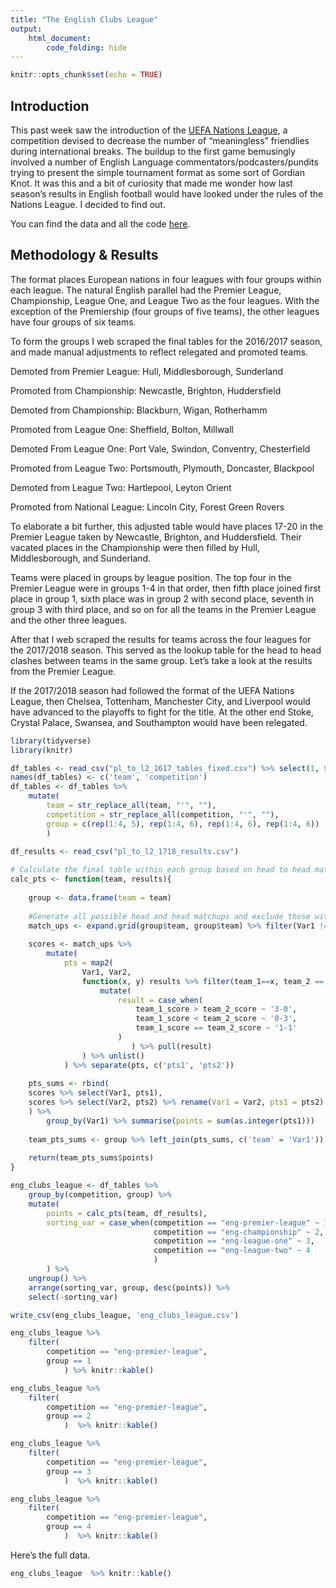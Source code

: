 ```yaml
---
title: "The English Clubs League"
output: 
    html_document:
        code_folding: hide
---
```


```r
knitr::opts_chunk$set(echo = TRUE)
```

## Introduction

This past week saw the introduction of the [UEFA Nations League](https://www.uefa.com/uefanationsleague/news/newsid=2079553.html), a competition devised to decrease the number of "meaningless" friendlies during international breaks. The buildup to the first game bemusingly involved a number of English Language commentators/podcasters/pundits trying to present the simple tournament format as some sort of Gordian Knot. It was this and a bit of curiosity that made me wonder how last season's results in English football would have looked under the rules of the Nations League. I decided to find out.

You can find the data and all the code [here]().

## Methodology & Results

The format places European nations in four leagues with four groups within each league. The natural English parallel had the Premier League, Championship, League One, and League Two as the four leagues. With the exception of the Premiership (four groups of five teams), the other leagues have four groups of six teams. 

To form the groups I web scraped the final tables for the 2016/2017 season, and made manual adjustments to reflect relegated and promoted teams.

Demoted from Premier League: Hull, Middlesborough, Sunderland

Promoted from Championship: Newcastle, Brighton, Huddersfield

Demoted from Championship: Blackburn, Wigan, Rotherhamm

Promoted from League One: Sheffield, Bolton, Millwall

Demoted From League One: Port Vale, Swindon, Conventry, Chesterfield

Promoted from League Two: Portsmouth, Plymouth, Doncaster, Blackpool

Demoted from League Two: Hartlepool, Leyton Orient

Promoted from National League: Lincoln City, Forest Green Rovers

To elaborate a bit further, this adjusted table would have places 17-20 in the Premier League taken by Newcastle, Brighton, and Huddersfield. Their vacated places in the Championship were then filled by Hull, Middlesborough, and Sunderland.

Teams were placed in groups by league position. The top four in the Premier League were in groups 1-4 in that order, then fifth place joined first place in group 1, sixth place was in group 2 with second place, seventh in group 3 with third place, and so on for all the teams in the Premier League and the other three leagues.

After that I web scraped the results for teams across the four leagues for the 2017/2018 season. This served as the lookup table for the head to head clashes between teams in the same group. Let's take a look at the results from the Premier League. 

If the 2017/2018 season had followed the format of the UEFA Nations League, then Chelsea, Tottenham, Manchester City, and Liverpool would have advanced to the playoffs to fight for the title. At the other end Stoke, Crystal Palace, Swansea, and Southampton would have been relegated.

```r
library(tidyverse)
library(knitr)

df_tables <- read_csv("pl_to_l2_1617_tables_fixed.csv") %>% select(1, 9)
names(df_tables) <- c('team', 'competition')
df_tables <- df_tables %>%
    mutate(
        team = str_replace_all(team, "'", ""),
        competition = str_replace_all(competition, "'", ""),
        group = c(rep(1:4, 5), rep(1:4, 6), rep(1:4, 6), rep(1:4, 6))
        )
    
df_results <- read_csv("pl_to_l2_1718_results.csv")

# Calculate the final table within each group based on head to head matchups
calc_pts <- function(team, results){
    
    group <- data.frame(team = team)
    
    #Generate all possible head and head matchups and exclude those with the same team on both sides
    match_ups <- expand.grid(group$team, group$team) %>% filter(Var1 != Var2)
    
    scores <- match_ups %>% 
        mutate(
            pts = map2(
                Var1, Var2,
                function(x, y) results %>% filter(team_1==x, team_2 == y) %>%
                    mutate(
                        result = case_when(
                            team_1_score > team_2_score ~ '3-0',
                            team_1_score < team_2_score ~ '0-3',
                            team_1_score == team_2_score ~ '1-1'
                        )
                           ) %>% pull(result)
                ) %>% unlist()
            ) %>% separate(pts, c('pts1', 'pts2'))
    
    pts_sums <- rbind(
    scores %>% select(Var1, pts1),
    scores %>% select(Var2, pts2) %>% rename(Var1 = Var2, pts1 = pts2)
    ) %>% 
        group_by(Var1) %>% summarise(points = sum(as.integer(pts1)))
    
    team_pts_sums <- group %>% left_join(pts_sums, c('team' = 'Var1'))
    
    return(team_pts_sums$points)
}

eng_clubs_league <- df_tables %>%
    group_by(competition, group) %>%
    mutate(
        points = calc_pts(team, df_results),
        sorting_var = case_when(competition == "eng-premier-league" ~ 1,
                                competition == "eng-championship" ~ 2,
                                competition == "eng-league-one" ~ 3,
                                competition == "eng-league-two" ~ 4
                                )
        ) %>%
    ungroup() %>%
    arrange(sorting_var, group, desc(points)) %>% 
    select(-sorting_var)

write_csv(eng_clubs_league, 'eng_clubs_league.csv')

eng_clubs_league %>% 
    filter(
        competition == "eng-premier-league", 
        group == 1
            ) %>% knitr::kable()

eng_clubs_league %>% 
    filter(
        competition == "eng-premier-league", 
        group == 2
            )  %>% knitr::kable()

eng_clubs_league %>% 
    filter(
        competition == "eng-premier-league", 
        group == 3
            )  %>% knitr::kable()

eng_clubs_league %>% 
    filter(
        competition == "eng-premier-league", 
        group == 4
            )  %>% knitr::kable()
```

Here's the full data.

```r
eng_clubs_league  %>% knitr::kable()
```

